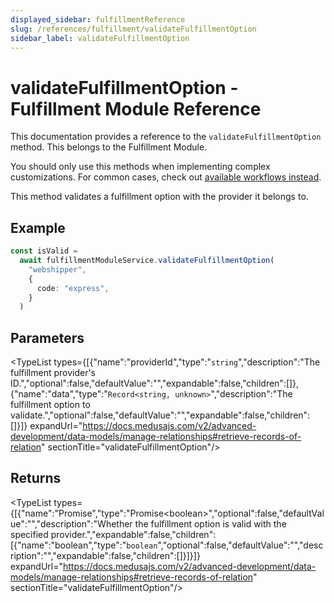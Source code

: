 ```yaml
---
displayed_sidebar: fulfillmentReference
slug: /references/fulfillment/validateFulfillmentOption
sidebar_label: validateFulfillmentOption
---
```



# validateFulfillmentOption - Fulfillment Module Reference

This documentation provides a reference to the `validateFulfillmentOption` method. This belongs to the Fulfillment Module.

<Note>

You should only use this methods when implementing complex customizations. For common cases, check out [available workflows instead](/medusa-workflows-reference).

</Note>

This method validates a fulfillment option with the provider it belongs to.

## Example

```ts
const isValid =
  await fulfillmentModuleService.validateFulfillmentOption(
    "webshipper",
    {
      code: "express",
    }
  )
```

## Parameters

<TypeList types={[{"name":"providerId","type":"`string`","description":"The fulfillment provider's ID.","optional":false,"defaultValue":"","expandable":false,"children":[]},{"name":"data","type":"`Record<string, unknown>`","description":"The fulfillment option to validate.","optional":false,"defaultValue":"","expandable":false,"children":[]}]} expandUrl="https://docs.medusajs.com/v2/advanced-development/data-models/manage-relationships#retrieve-records-of-relation" sectionTitle="validateFulfillmentOption"/>

## Returns

<TypeList types={[{"name":"Promise","type":"Promise&#60;boolean&#62;","optional":false,"defaultValue":"","description":"Whether the fulfillment option is valid with the specified provider.","expandable":false,"children":[{"name":"boolean","type":"`boolean`","optional":false,"defaultValue":"","description":"","expandable":false,"children":[]}]}]} expandUrl="https://docs.medusajs.com/v2/advanced-development/data-models/manage-relationships#retrieve-records-of-relation" sectionTitle="validateFulfillmentOption"/>
